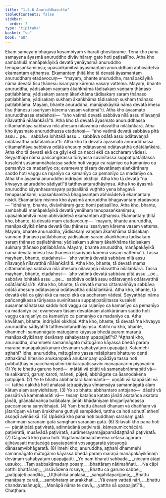 ```yaml
---
title: "1.5.6 Anuruddhasutta"
tableOfContents: false
sidebar:
  order: 7
type: "tipitaka"
basket: "su"
book: "a8"
---
```



<DynamicBreadcrumb />

<Division number="46" book="a8" bookNo="17" page="90">

<Paragraph number="443" book="a8">
Ekaṃ samayaṃ bhagavā kosambiyaṃ viharati ghositārāme. Tena kho pana samayena āyasmā anuruddho divāvihāraṃ gato hoti paṭisallīno. Atha kho sambahulā manāpakāyikā devatā yenāyasmā anuruddho tenupasaṅkamiṃsu; upasaṅkamitvā āyasmantaṃ anuruddhaṃ abhivādetvā ekamantaṃ aṭṭhaṃsu. Ekamantaṃ ṭhitā kho tā devatā āyasmantaṃ anuruddhaṃ etadavocuṃ—  “mayaṃ, bhante anuruddha, manāpakāyikā nāma devatā tīsu ṭhānesu issariyaṃ kārema vasaṃ vattema. Mayaṃ, bhante anuruddha, yādisakaṃ vaṇṇaṃ ākaṅkhāma tādisakaṃ vaṇṇaṃ ṭhānaso paṭilabhāma; yādisakaṃ saraṃ ākaṅkhāma tādisakaṃ saraṃ ṭhānaso paṭilabhāma; yādisakaṃ sukhaṃ ākaṅkhāma tādisakaṃ sukhaṃ ṭhānaso paṭilabhāma. Mayaṃ, bhante anuruddha, manāpakāyikā nāma devatā imesu tīsu ṭhānesu issariyaṃ kārema vasaṃ vattemā”ti.
</Paragraph>

<Paragraph number="444" book="a8">
Atha kho āyasmato anuruddhassa etadahosi—  “aho vatimā devatā sabbāva nīlā assu nīlavaṇṇā nīlavatthā nīlālaṅkārā”ti. Atha kho tā devatā āyasmato anuruddhassa cittamaññāya sabbāva nīlā ahesuṃ nīlavaṇṇā nīlavatthā nīlālaṅkārā.
</Paragraph>

<Paragraph number="445" book="a8">
Atha kho āyasmato anuruddhassa etadahosi—  “aho vatimā devatā sabbāva pītā assu …pe…  sabbāva lohitakā assu…  sabbāva odātā assu odātavaṇṇā odātavatthā odātālaṅkārā”ti. Atha kho tā devatā āyasmato anuruddhassa cittamaññāya sabbāva odātā ahesuṃ odātavaṇṇā odātavatthā odātālaṅkārā.
</Paragraph>

<Paragraph number="446" book="a8">
Atha kho tā devatā ekā ca gāyi ekā ca nacci ekā ca accharaṃ vādesi. Seyyathāpi nāma pañcaṅgikassa tūriyassa suvinītassa suppaṭipatāḷitassa kusalehi susamannāhatassa saddo hoti vaggu ca rajanīyo ca kamanīyo ca pemanīyo ca madanīyo ca; evamevaṃ tāsaṃ devatānaṃ alaṅkārānaṃ saddo hoti vaggu ca rajanīyo ca kamanīyo ca pemanīyo ca madanīyo ca. Atha kho āyasmā anuruddho indriyāni okkhipi.
</Paragraph>

<Paragraph number="447" book="a8">
Atha kho tā devatā “na khvayyo anuruddho sādiyatī”ti tatthevantaradhāyiṃsu. Atha kho āyasmā anuruddho sāyanhasamayaṃ paṭisallānā vuṭṭhito yena bhagavā tenupasaṅkami; upasaṅkamitvā bhagavantaṃ abhivādetvā ekamantaṃ nisīdi. Ekamantaṃ nisinno kho āyasmā anuruddho bhagavantaṃ etadavoca—
</Paragraph>

<Paragraph number="448" book="a8">
“Idhāhaṃ, bhante, divāvihāraṃ gato homi paṭisallīno. Atha kho, bhante, sambahulā manāpakāyikā devatā yenāhaṃ tenupasaṅkamiṃsu; upasaṅkamitvā maṃ abhivādetvā ekamantaṃ aṭṭhaṃsu. Ekamantaṃ ṭhitā kho, bhante, tā devatā maṃ etadavocuṃ—  ‘mayaṃ, bhante anuruddha, manāpakāyikā nāma devatā tīsu ṭhānesu issariyaṃ kārema vasaṃ vattema. Mayaṃ, bhante anuruddha, yādisakaṃ vaṇṇaṃ ākaṅkhāma tādisakaṃ vaṇṇaṃ ṭhānaso paṭilabhāma; yādisakaṃ saraṃ ākaṅkhāma tādisakaṃ saraṃ ṭhānaso paṭilabhāma; yādisakaṃ sukhaṃ ākaṅkhāma tādisakaṃ sukhaṃ ṭhānaso paṭilabhāma. Mayaṃ, bhante anuruddha, manāpakāyikā nāma devatā imesu tīsu ṭhānesu issariyaṃ kārema vasaṃ vattemā’ti. Tassa mayhaṃ, bhante, etadahosi—  ‘aho vatimā devatā sabbāva nīlā assu nīlavaṇṇā nīlavatthā nīlālaṅkārā’ti. Atha kho, bhante, tā devatā mama cittamaññāya sabbāva nīlā ahesuṃ nīlavaṇṇā nīlavatthā nīlālaṅkārā.
</Paragraph>

<Paragraph number="449" book="a8">
Tassa mayhaṃ, bhante, etadahosi—  ‘aho vatimā devatā sabbāva pītā assu …pe…  sabbāva lohitakā assu …pe…  sabbāva odātā assu odātavaṇṇā odātavatthā odātālaṅkārā’ti. Atha kho, bhante, tā devatā mama cittamaññāya sabbāva odātā ahesuṃ odātavaṇṇā odātavatthā odātālaṅkārā.
</Paragraph>

<Paragraph number="450" book="a8">
Atha kho, bhante, tā devatā ekā ca gāyi ekā ca nacci ekā ca accharaṃ vādesi. Seyyathāpi nāma pañcaṅgikassa tūriyassa suvinītassa suppaṭipatāḷitassa kusalehi susamannāhatassa saddo hoti vaggu ca rajanīyo ca kamanīyo ca pemanīyo ca madanīyo ca; evamevaṃ tāsaṃ devatānaṃ alaṅkārānaṃ saddo hoti vaggu ca rajanīyo ca kamanīyo ca pemanīyo ca madanīyo ca. Atha khvāhaṃ, bhante, indriyāni okkhipi.
</Paragraph>

<Paragraph number="451" book="a8">
Atha kho, bhante, tā devatā ‘na khvayyo anuruddho sādiyatī’ti tatthevantaradhāyiṃsu. Katihi nu kho, bhante, dhammehi samannāgato mātugāmo kāyassa bhedā paraṃ maraṇā manāpakāyikānaṃ devānaṃ sahabyataṃ upapajjatī”ti?
</Paragraph>

<Paragraph number="452" book="a8">
“Aṭṭhahi kho, anuruddha, dhammehi samannāgato mātugāmo kāyassa bhedā paraṃ maraṇā manāpakāyikānaṃ devānaṃ sahabyataṃ upapajjati. Katamehi aṭṭhahi? Idha, anuruddha, mātugāmo yassa mātāpitaro bhattuno denti atthakāmā hitesino anukampakā anukampaṃ upādāya tassa hoti pubbuṭṭhāyinī pacchānipātinī kiṃkārapaṭissāvinī manāpacārinī piyavādinī. (1)
</Paragraph>

<Paragraph number="453" book="a8">
Ye te bhattu garuno honti—  mātāti vā pitāti vā samaṇabrāhmaṇāti vā—  te sakkaroti, garuṃ karoti, māneti, pūjeti, abbhāgate ca āsanodakena paṭipūjeti. (2)
</Paragraph>

<Paragraph number="454" book="a8">
Ye te bhattu abbhantarā kammantā—  uṇṇāti vā kappāsāti vā—  tattha dakkhā hoti analasā tatrupāyāya vīmaṃsāya samannāgatā alaṃ kātuṃ alaṃ saṃvidhātuṃ. (3)
</Paragraph>

<Paragraph number="455" book="a8">
Yo so bhattu abbhantaro antojano—  dāsāti vā pessāti vā kammakarāti vā—  tesaṃ katañca katato jānāti akatañca akatato jānāti, gilānakānañca balābalaṃ jānāti khādanīyaṃ bhojanīyañcassa paccaṃsena saṃvibhajati. (4)
</Paragraph>

<Paragraph number="456" book="a8">
Yaṃ bhattu āharati dhanaṃ vā dhaññaṃ vā jātarūpaṃ vā taṃ ārakkhena guttiyā sampādeti, tattha ca hoti adhuttī athenī asoṇḍī avināsikā. (5)
</Paragraph>

<Paragraph number="457" book="a8">
Upāsikā kho pana hoti buddhaṃ saraṇaṃ gatā dhammaṃ saraṇaṃ gatā saṃghaṃ saraṇaṃ gatā. (6)
</Paragraph>

<Paragraph number="458" book="a8">
Sīlavatī kho pana hoti—  pāṇātipātā paṭiviratā, adinnādānā paṭiviratā, kāmesumicchācārā paṭiviratā, musāvādā paṭiviratā, surāmerayamajjapamādaṭṭhānā paṭiviratā. (7)
</Paragraph>

<Paragraph number="459" book="a8">
Cāgavatī kho pana hoti. Vigatamalamaccherena cetasā agāraṃ ajjhāvasati muttacāgā payatapāṇinī vossaggaratā yācayogā dānasaṃvibhāgaratā. (8)
</Paragraph>

<Paragraph number="460" book="a8">
Imehi kho, anuruddha, aṭṭhahi dhammehi samannāgato mātugāmo kāyassa bhedā paraṃ maraṇā manāpakāyikānaṃ devānaṃ sahabyataṃ upapajjatīti.
</Paragraph>

<Paragraph number="461" type="verses" book="a8">
_Yo naṃ bharati sabbadā,_  
_niccaṃ ātāpi ussuko;_  
_Taṃ sabbakāmadaṃ posaṃ,_  
_bhattāraṃ nātimaññati._  

</Paragraph>

<Paragraph number="462" type="verses" book="a8">
_Na cāpi sotthi bhattāraṃ,_  
_issāvādena rosaye;_  
_Bhattu ca garuno sabbe,_  
_paṭipūjeti paṇḍitā._  

</Paragraph>

<Paragraph number="463" type="verses" book="a8">
_Uṭṭhāhikā analasā,_  
_saṅgahitaparijjanā;_  
_Bhattu manāpaṃ carati,_  
_sambhataṃ anurakkhati._  

</Paragraph>

<Paragraph number="464" type="verses" book="a8">
_Yā evaṃ vattati nārī,_  
_bhattu chandavasānugā;_  
_Manāpā nāma te devā,_  
_yattha sā upapajjatī”ti._  


</Paragraph>
</Division>

<Paragraph number="465" type="center" book="a8">
Chaṭṭhaṃ.
</Paragraph>
